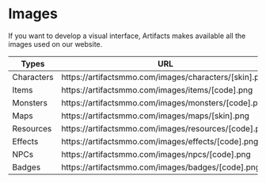 # Images 

If you want to develop a visual interface, Artifacts makes available all the images used on our website.
 
| Types      | URL                                                         |
| ---------- | ----------------------------------------------------------- |
| Characters | https\://artifactsmmo.com/images/characters/\[skin].png |
| Items      | https\://artifactsmmo.com/images/items/\[code].png      |
| Monsters   | https\://artifactsmmo.com/images/monsters/\[code].png   |
| Maps       | https\://artifactsmmo.com/images/maps/\[skin].png       |
| Resources | https\://artifactsmmo.com/images/resources/\[code].png | 
| Effects | https\://artifactsmmo.com/images/effects/\[code].png | 
| NPCs | https\://artifactsmmo.com/images/npcs/\[code].png | 
| Badges | https\://artifactsmmo.com/images/badges/\[code].png | 

 
 
 
 